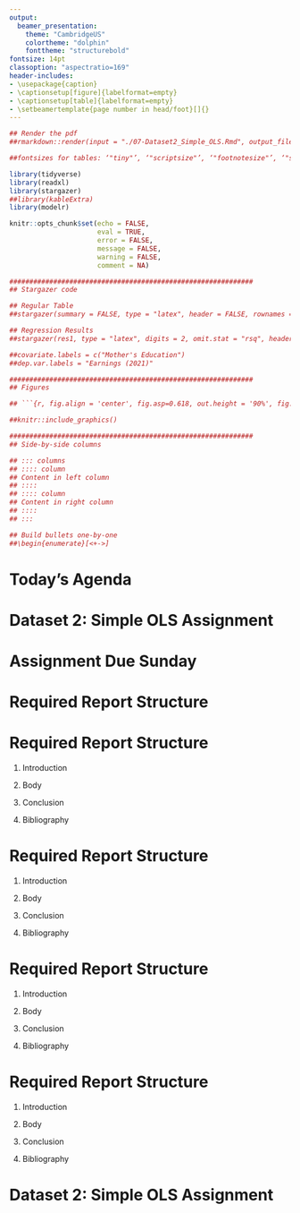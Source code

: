 ```yaml
---
output:
  beamer_presentation:
    theme: "CambridgeUS"
    colortheme: "dolphin"
    fonttheme: "structurebold"
fontsize: 14pt
classoption: "aspectratio=169"
header-includes:
- \usepackage{caption}
- \captionsetup[figure]{labelformat=empty}
- \captionsetup[table]{labelformat=empty}
- \setbeamertemplate{page number in head/foot}[]{}
---
```


```r
## Render the pdf
##rmarkdown::render(input = "./07-Dataset2_Simple_OLS.Rmd", output_file = "./07-Dataset2_Simple_OLS.pdf")

##fontsizes for tables: ‘"tiny"’, ‘"scriptsize"’, ‘"footnotesize"’, ‘"small"’, ‘"normalsize"’, ‘"large"’, ‘"Large"’, ‘"LARGE"’, ‘"huge"’, ‘"Huge"’

library(tidyverse)
library(readxl)
library(stargazer)
##library(kableExtra)
library(modelr)

knitr::opts_chunk$set(echo = FALSE,
                      eval = TRUE,
                      error = FALSE,
                      message = FALSE,
                      warning = FALSE,
                      comment = NA)

#############################################################
## Stargazer code

## Regular Table
##stargazer(summary = FALSE, type = "latex", header = FALSE, rownames = FALSE, float = FALSE)

## Regression Results
##stargazer(res1, type = "latex", digits = 2, omit.stat = "rsq", header = FALSE, font.size = "footnotesize", star.cutoffs = .05, notes = "*p < 0.05", notes.append = FALSE, dep.var.caption = "", float = FALSE)

##covariate.labels = c("Mother's Education")
##dep.var.labels = "Earnings (2021)"

#############################################################
## Figures

## ```{r, fig.align = 'center', fig.asp=0.618, out.height = '90%', fig.width = 5}

##knitr::include_graphics()

#############################################################
## Side-by-side columns

## ::: columns
## :::: column
## Content in left column
## ::::
## :::: column
## Content in right column
## ::::
## :::

## Build bullets one-by-one
##\begin{enumerate}[<+->]

```


# Today's Agenda

\vspace{.2in}

\begin{Large}
\textbf{Dataset 2}

\vspace{.15in}

Simple OLS Assignment

\end{Large}

\vspace{.5in}

\begin{center}
Justin Leinaweaver (Spring 2022)
\end{center}



# Dataset 2: Simple OLS Assignment

\begin{large}

\textbf{The Motivating Problem}

\begin{itemize}
\item Why do some countries attract greater levels of investment than others?
\end{itemize}

\vspace{.2in}

\textbf{Operationalizing the Outcome}

\begin{itemize}
\item Foreign direct investment, net inflows (BoP, current US\$)
\end{itemize}

\end{large}



# Assignment Due Sunday

\begin{center}
\begin{huge}
Details on Moodle under the "Assignments" tab
\end{huge}
\end{center}


# Required Report Structure
\begin{Large}
1. Introduction

2. Body

3. Conclusion

4. Bibliography

\end{Large}



# Required Report Structure

1. Introduction
\begin{itemize}
\item What is the question?
\item Why should we care?
\item Thesis statement
\end{itemize}

2. Body

3. Conclusion

4. Bibliography



# Required Report Structure

1. Introduction

2. Body
\begin{itemize}
\item Each premise gets its own paragraph(s)
\item Each premise REQUIRES evidence
\end{itemize}

3. Conclusion

4. Bibliography



# Required Report Structure

1. Introduction

2. Body

3. Conclusion
\begin{itemize}
\item What did you find?
\item How confident are you in the results?
\end{itemize}

4. Bibliography



# Required Report Structure

1. Introduction

2. Body

3. Conclusion

4. Bibliography
\begin{itemize}
\item List the source of all external arguments and data used
\end{itemize}



# Dataset 2: Simple OLS Assignment

\begin{large}

\textbf{The Motivating Problem}

\begin{itemize}
\item Why do some countries attract greater levels of investment than others?
\end{itemize}

\vspace{.2in}

\textbf{Operationalizing the Outcome}

\begin{itemize}
\item Foreign direct investment, net inflows (BoP, current US\$)
\end{itemize}

\end{large}

